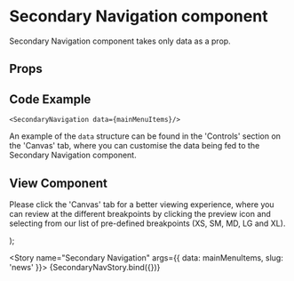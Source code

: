 
<Meta
  title="Newskit Components/Navigation/Secondary Navigation"
  component={SecondaryNavigation}
/>


# Secondary Navigation component

Secondary Navigation component takes only data as a prop.
## Props
<Props of={SecondaryNavigation} />

## Code Example
`<SecondaryNavigation data={mainMenuItems}/>`

An example of the `data` structure can be found in the 'Controls' section on the 'Canvas' tab, where you can customise the data being fed to the Secondary Navigation component.

## View Component
Please click the 'Canvas' tab for a better viewing experience, where you can review at the different breakpoints by clicking the preview icon and selecting from our list of pre-defined breakpoints (XS, SM, MD, LG and XL).

  <TCThemeProvider>
    <SecondaryNavigation data={mainMenuItems} slug={slug}/>
  </TCThemeProvider>
);

<Story name="Secondary Navigation" args={{ data: mainMenuItems, slug: 'news' }}>
  {SecondaryNavStory.bind({})}
</Story>
